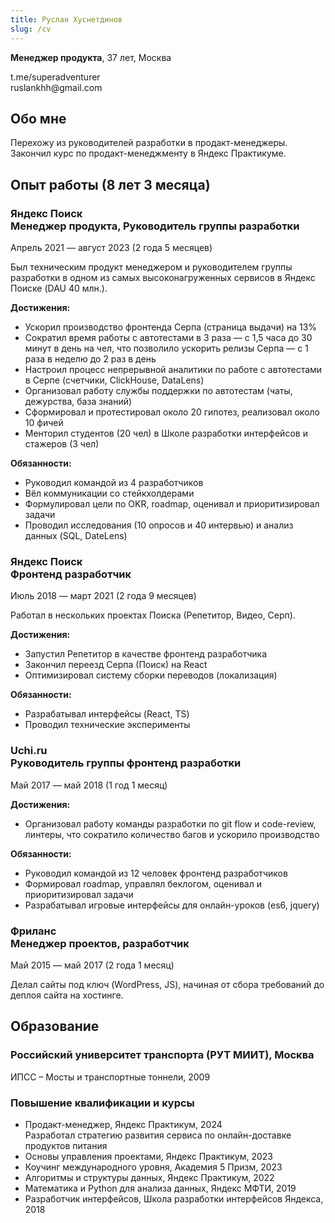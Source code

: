 ```yaml
---
title: Руслан Хуснетдинов
slug: /cv
---
```




**Менеджер продукта**, 37 лет, Москва

<Link to='https://t.me/superadventurer'>t.me/superadventurer</Link><br/>
<Link to='mailto:ruslankhh@gmail.com'>ruslankhh@gmail.com</Link>

## Обо мне

Перехожу из руководителей разработки в продакт-менеджеры. Закончил курс по продакт-менеджменту в Яндекс Практикуме.

## Опыт работы (8 лет 3 месяца)

### Яндекс Поиск<br/>Менеджер продукта, Руководитель группы разработки

Апрель 2021 — август 2023 (2 года 5 месяцев)

Был техническим продукт менеджером и руководителем группы разработки в одном из самых высоконагруженных сервисов в Яндекс Поиске (DAU 40 млн.).

**Достижения:**
- Ускорил производство фронтенда Серпа (страница выдачи) на 13%
- Сократил время работы с автотестами в 3 раза — с 1,5 часа до 30 минут в день на чел, что позволило ускорить релизы Серпа — с 1 раза в неделю до 2 раз в день
- Настроил процесс непрерывной аналитики по работе с автотестами в Серпе (счетчики, ClickHouse, DataLens)
- Организовал работу службы поддержки по автотестам (чаты, дежурства, база знаний)
- Сформировал и протестировал около 20 гипотез, реализовал около 10 фичей
- Менторил студентов (20 чел) в Школе разработки интерфейсов и стажеров (3 чел)

**Обязанности:**
- Руководил командой из 4 разработчиков
- Вёл коммуникации со стейкхолдерами
- Формулировал цели по OKR, roadmap, оценивал и приоритизировал задачи
- Проводил исследования (10 опросов и 40 интервью) и анализ данных (SQL, DateLens)

### Яндекс Поиск<br />Фронтенд разработчик

Июль 2018 — март 2021 (2 года 9 месяцев)

Работал в нескольких проектах Поиска (Репетитор, Видео, Серп).

**Достижения:**
- Запустил Репетитор в качестве фронтенд разработчика
- Закончил переезд Серпа (Поиск) на React
- Оптимизировал систему сборки переводов (локализация)

**Обязанности:**
- Разрабатывал интерфейсы (React, TS)
- Проводил технические эксперименты

### Uchi.ru<br/>Руководитель группы фронтенд разработки

Май 2017 — май 2018 (1 год 1 месяц)

**Достижения:**
- Организовал работу команды разработки по git flow и code-review, линтеры,
что сократило количество багов и ускорило производство

**Обязанности:**
- Руководил командой из 12 человек фронтенд разработчиков
- Формировал roadmap, управлял беклогом, оценивал и приоритизировал задачи
- Разрабатывал игровые интерфейсы для онлайн-уроков (es6, jquery)

### Фриланс<br />Менеджер проектов, разработчик

Май 2015 — май 2017 (2 года 1 месяц)

Делал сайты под ключ (WordPress, JS), начиная от сбора требований до деплоя сайта
на хостинге.

## Образование

### Российский университет транспорта (РУТ МИИТ), Москва

ИПСС – Мосты и транспортные тоннели, 2009

### Повышение квалификации и курсы

- Продакт-менеджер, Яндекс Практикум, 2024<br />
  Разработал стратегию развития сервиса по онлайн-доставке продуктов питания
- Основы управления проектами, Яндекс Практикум, 2023
- Коучинг международного уровня, Академия 5 Призм, 2023
- Алгоритмы и структуры данных, Яндекс Практикум, 2022
- Математика и Python для анализа данных, Яндекс МФТИ, 2019
- Разработчик интерфейсов, Школа разработки интерфейсов Яндекса, 2018